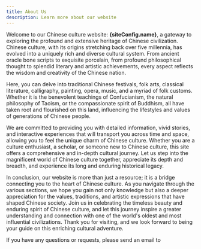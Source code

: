 ```yaml
---
title: About Us
description: Learn more about our website
---
```



Welcome to our Chinese culture website: **{siteConfig.name}**, a gateway to exploring the profound and extensive heritage of Chinese civilization. Chinese culture, with its origins stretching back over five millennia, has evolved into a uniquely rich and diverse cultural system. From ancient oracle bone scripts to exquisite porcelain, from profound philosophical thought to splendid literary and artistic achievements, every aspect reflects the wisdom and creativity of the Chinese nation.

Here, you can delve into traditional Chinese festivals, folk arts, classical literature, calligraphy, painting, opera, music, and a myriad of folk customs. Whether it is the benevolent teachings of Confucianism, the natural philosophy of Taoism, or the compassionate spirit of Buddhism, all have taken root and flourished on this land, influencing the lifestyles and values of generations of Chinese people.

We are committed to providing you with detailed information, vivid stories, and interactive experiences that will transport you across time and space, allowing you to feel the unique charm of Chinese culture. Whether you are a culture enthusiast, a scholar, or someone new to Chinese culture, this site offers a comprehensive and in-depth cultural journey. Let us step into the magnificent world of Chinese culture together, appreciate its depth and breadth, and experience its long and enduring historical legacy.

In conclusion, our website is more than just a resource; it is a bridge connecting you to the heart of Chinese culture. As you navigate through the various sections, we hope you gain not only knowledge but also a deeper appreciation for the values, traditions, and artistic expressions that have shaped Chinese society. Join us in celebrating the timeless beauty and enduring spirit of Chinese culture, and let this journey inspire a greater understanding and connection with one of the world's oldest and most influential civilizations. Thank you for visiting, and we look forward to being your guide on this enriching cultural adventure.

If you have any questions or requests, please send an email to <Mailto email={siteConfig.legal.email} />